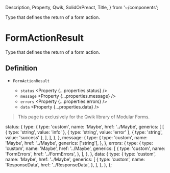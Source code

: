   Description,
  Property,
  Qwik,
  SolidOrPreact,
  Title,
} from '~/components';

<Title>FormActionResult</Title>
<Description>Type that defines the return of a form action.</Description>

# FormActionResult

<Qwik block>

Type that defines the return of a form action.

## Definition

- `FormActionResult` <Property type="object" />
  - `status` <Property {...properties.status} />
  - `message` <Property {...properties.message} />
  - `errors` <Property {...properties.errors} />
  - `data` <Property {...properties.data} />

</Qwik>

<SolidOrPreact block>

<HttpStatusCode code={404} />

> This page is exclusively for the Qwik library of Modular Forms.

</SolidOrPreact>

  status: {
    type: {
      type: 'custom',
      name: 'Maybe',
      href: '../Maybe',
      generics: [
        [
          { type: 'string', value: 'info' },
          { type: 'string', value: 'error' },
          { type: 'string', value: 'success' },
        ],
      ],
    },
  },
  message: {
    type: {
      type: 'custom',
      name: 'Maybe',
      href: '../Maybe',
      generics: ['string'],
    },
  },
  errors: {
    type: {
      type: 'custom',
      name: 'Maybe',
      href: '../Maybe',
      generics: [
        {
          type: 'custom',
          name: 'FormErrors',
          href: '../FormErrors',
        },
      ],
    },
  },
  data: {
    type: {
      type: 'custom',
      name: 'Maybe',
      href: '../Maybe',
      generics: [
        {
          type: 'custom',
          name: 'ResponseData',
          href: '../ResponseData',
        },
      ],
    },
  },
};
